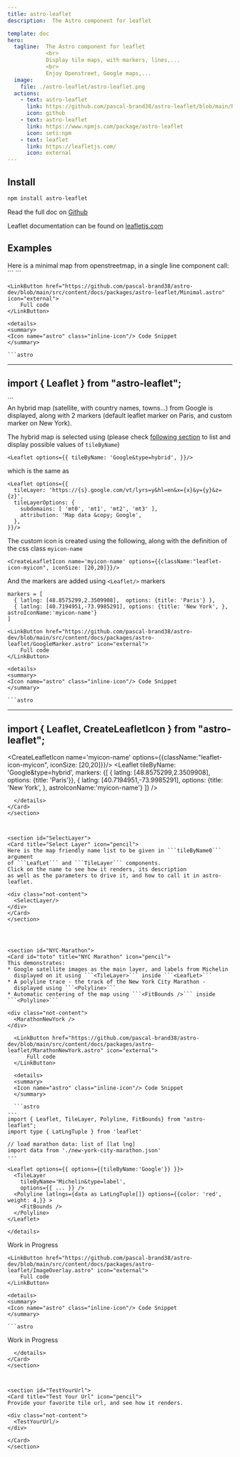 ```yaml
---
title: astro-leaflet
description:  The Astro component for leaflet

template: doc
hero:
  tagline:  The Astro component for leaflet
            <br>
            Display tile maps, with markers, lines,...
            <br>
            Enjoy Openstreet, Google maps,...
  image:
    file: ./astro-leaflet/astro-leaflet.png
  actions:
    - text: astro-leaflet
      link: https://github.com/pascal-brand38/astro-leaflet/blob/main/README.md
      icon: github
    - text: astro-leaflet
      link: https://www.npmjs.com/package/astro-leaflet
      icon: seti:npm
    - text: leaflet
      link: https://leafletjs.com/
      icon: external
---
```




## Install

```bash
npm install astro-leaflet
```

Read the full doc on
[Github](https://github.com/pascal-brand38/astro-leaflet/blob/main/README.md)

Leaflet documentation can be found on [leafletjs.com](https://www.leafletjs.com/)



## Examples

<section id="minimal">
<Card title="Minimal" icon="pencil">
  Here is a minimal map from openstreetmap, in a single line component call: ``` <Leaflet /> ```


  <div class="not-content">
    <Minimal/>
  </div>

	<LinkButton href="https://github.com/pascal-brand38/astro-dev/blob/main/src/content/docs/packages/astro-leaflet/Minimal.astro" icon="external">
		Full code
	</LinkButton>

	<details>
	<summary>
	<Icon name="astro" class="inline-icon"/> Code Snippet
	</summary>

	```astro
  ---
  import { Leaflet } from "astro-leaflet";
  ---
  <Leaflet />
  ```
	</details>
</Card>
</section>

<section id="google-map-markers">
<Card title="Google Map with Markers" icon="pencil">
  An hybrid map (satellite, with country names, towns...) from Google is displayed, along
  with 2 markers (default leaflet marker on Paris, and custom marker on New York).

  The hybrid map is selected using
  (please check [following section](#SelectLayer) to list and display possible values of ```tileByName```)

  ```astro
  <Leaflet options={{ tileByName: 'Google&type=hybrid', }}/>
  ```

  which is the same as

  ```astro
  <Leaflet options={{
    tileLayer: 'https://{s}.google.com/vt/lyrs=y&hl=en&x={x}&y={y}&z={z}',
    tileLayerOptions: {
      subdomains: [ 'mt0', 'mt1', 'mt2', 'mt3' ],
      attribution: 'Map data &copy; Google',
    },
  }}/>
  ```

  The custom icon is created using the following, along with the definition
  of the css class ```myicon-name```

  ```astro
  <CreateLeafletIcon name='myicon-name' options={{className:"leaflet-icon-myicon", iconSize: [20,20]}}/>
  ```

  And the markers are added using ```<Leaflet/>``` markers

  ```astro
  markers = [
    { latlng: [48.8575299,2.3509908],  options: {title: 'Paris'} },
    { latlng: [40.7194951,-73.9985291], options: {title: 'New York', }, astroIconName:'myicon-name'}
  ]
  ```

  <div class="not-content">
    <GoogleMarker/>
  </div>

	<LinkButton href="https://github.com/pascal-brand38/astro-dev/blob/main/src/content/docs/packages/astro-leaflet/GoogleMarker.astro" icon="external">
		Full code
	</LinkButton>

	<details>
	<summary>
	<Icon name="astro" class="inline-icon"/> Code Snippet
	</summary>

	```astro
  ---
  import { Leaflet, CreateLeafletIcon } from "astro-leaflet";
  ---
  <CreateLeafletIcon name='myicon-name' options={{className:"leaflet-icon-myicon", iconSize: [20,20]}}/>
  <Leaflet
    tileByName: 'Google&type=hybrid',
    markers: {[
      { latlng: [48.8575299,2.3509908], options: {title: 'Paris'}},
      { latlng: [40.7194951,-73.9985291], options: {title: 'New York', }, astroIconName:'myicon-name'}
    ]}
  />

  <style is:global>
    /* class definition used to define the custom icon */
    .leaflet-icon-myicon {
      background:red;
      border:5px solid rgba(255,255,255,0.5);
      border-radius:50%;
    }
  </style>
  ```
	</details>
</Card>
</section>



<section id="SelectLayer">
<Card title="Select Layer" icon="pencil">
  Here is the map friendly name list to be given in ```tileByName0``` argument
  of ```LeafLet``` and ```TileLayer``` components.
  Click on the name to see how it renders, its description
  as well as the parameters to drive it, and how to call it in astro-leaflet.

  <div class="not-content">
    <SelectLayer/>
  </div>
</Card>
</section>




<section id="NYC-Marathon">
<Card id="toto" title="NYC Marathon" icon="pencil">
  This demonstrates:
  * Google satellite images as the main layer, and labels from Michelin
    displayed on it using ```<TileLayer>``` inside ```<LeafLet>```
  * A polyline trace - the track of the New York City Marathon -
    displayed using ```<Polyline>```
  * Automatic centering of the map using ```<FitBounds />``` inside ```<Polyline>```

  <div class="not-content">
    <MarathonNewYork />
  </div>

	<LinkButton href="https://github.com/pascal-brand38/astro-dev/blob/main/src/content/docs/packages/astro-leaflet/MarathonNewYork.astro" icon="external">
		Full code
	</LinkButton>

	<details>
	<summary>
	<Icon name="astro" class="inline-icon"/> Code Snippet
	</summary>

	```astro
  ---
  import { Leaflet, TileLayer, Polyline, FitBounds} from "astro-leaflet";
  import type { LatLngTuple } from 'leaflet'

  // load marathon data: list of [lat lng]
  import data from './new-york-city-marathon.json'
  ---

  <Leaflet options={{ options={{tileByName:'Google'}} }}>
    <TileLayer
      tileByName='Michelin&type=label',
      options={{ ... }} />
    <Polyline latlngs={data as LatLngTuple[]} options={{color: 'red', weight: 4,}} >
      <FitBounds />
    </Polyline>
  </Leaflet>
  ```
	</details>
</Card>
</section>



<section id="ImageOverlay">
<Card title="Image Overlay" icon="pencil">
  Work in Progress

  <div class="not-content">
    <ImageOverlay/>
  </div>

	<LinkButton href="https://github.com/pascal-brand38/astro-dev/blob/main/src/content/docs/packages/astro-leaflet/ImageOverlay.astro" icon="external">
		Full code
	</LinkButton>

	<details>
	<summary>
	<Icon name="astro" class="inline-icon"/> Code Snippet
	</summary>

	```astro
  Work in Progress
  ```
	</details>
</Card>
</section>



<section id="TestYourUrl">
<Card title="Test Your Url" icon="pencil">
  Provide your favorite tile url, and see how it renders.

  <div class="not-content">
    <TestYourUrl/>
  </div>

</Card>
</section>
